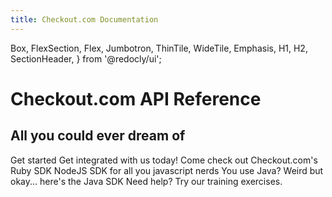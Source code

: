```yaml
---
title: Checkout.com Documentation
---
```



  Box,
  FlexSection,
  Flex,
  Jumbotron,
  ThinTile,
  WideTile,
  Emphasis,
  H1,
  H2,
  SectionHeader,
} from '@redocly/ui';



<Jumbotron>
  <NavBar location={props.location} standalone={false} />
  <H1>Checkout.com API Reference</H1>
  <H2>All you could ever dream of</H2>
  <Flex p={20} justifyContent="center">
    <ButtonLink to="developer-portal/docs/">
      Get started
    </ButtonLink>
  </Flex>
</Jumbotron>
<Box my={25}>
  <SectionHeader>
    Get integrated with us today!
  </SectionHeader>
  <FlexSection justifyContent="space-around" flexWrap="wrap">
    <Card to="developer-portal/sdk/ruby-sdk/getting_started.mdx" title="Ruby">
       Come check out Checkout.com's Ruby SDK
    </Card>
    <Card to="developer-portal/sdk/node-sdk/getting_started.mdx" title="Node">
         NodeJS SDK for all you javascript nerds
    </Card>
    <Card to="developer-portal/sdk/java-sdk/getting_started.mdx" title="Java">
       You use Java? Weird but okay... here's the Java SDK
    </Card>
  </FlexSection>
  <SectionHeader>
    <Emphasis>Need help? </Emphasis>
    Try our training exercises.
  </SectionHeader>
</Box>

